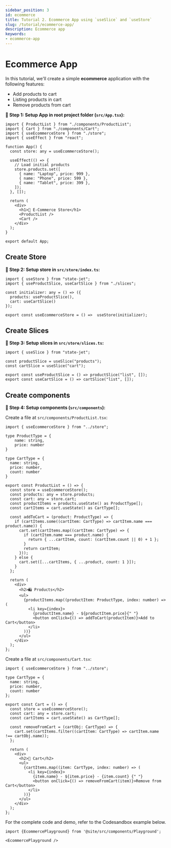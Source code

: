 ```yaml
---
sidebar_position: 3
id: ecommerce
title: Tutorial 2. Ecommerce App using `useSlice` and `useStore`
slug: /tutorial/ecommerce-app/
description: Ecommerce app
keywords:
- ecommerce-app
---
```


# Ecommerce App

In this tutorial, we'll create a simple **ecommerce** application with the following features:

- Add products to cart
- Listing products in cart
- Remove products from cart

**🔹 Step 1: Setup App in root project folder (`src/App.tsx`):**

```tsx title="src/App.tsx"
import { ProductList } from "./components/ProductList";
import { Cart } from "./components/Cart";
import { useEcommerceStore } from "./store";
import { useEffect } from "react";

function App() {
  const store: any = useEcommerceStore();

  useEffect(() => {
    // Load initial products
    store.products.set([
      { name: "Laptop", price: 999 },
      { name: "Phone", price: 599 },
      { name: "Tablet", price: 399 },
    ]);
  }, []);

  return (
    <div>
      <h1>🛒 E-Commerce Store</h1>
      <ProductList />
      <Cart />
    </div>
  );
}

export default App;
```

## Create Store

**🔹 Step 2: Setup store in `src/store/index.ts`:**

```Ts title="src/store/index.ts"
import { useStore } from "state-jet";
import { useProductSlice, useCartSlice } from "./slices";

const initializer: any = () => ({
  products: useProductSlice(),
  cart: useCartSlice()
});

export const useEcommerceStore = () =>  useStore(initializer);
```

## Create Slices

**🔹 Step 3: Setup slices in `src/store/slices.ts`:**

```Ts title="src/store/slices.ts"
import { useSlice } from "state-jet";

const productSlice = useSlice("products");
const cartSlice = useSlice("cart");

export const useProductSlice = () => productSlice("list", []);
export const useCartSlice = () => cartSlice("list", []);
```

## Create components

**🔹 Step 4: Setup components (`src/components`):**

Create a file at `src/components/ProductList.tsx`:

```tsx title="src/components/ProductList.tsx"
import { useEcommerceStore } from "../store";

type ProductType = {
    name: string,
    price: number
}
  
type CartType = {
  name: string,
  price: number,
  count: number
}

export const ProductList = () => {
  const store = useEcommerceStore();
  const products: any = store.products;
  const cart: any = store.cart;
  const productItems = products.useState() as ProductType[];
  const cartItems = cart.useState() as CartType[];

  const addToCart = (product: ProductType) => {
    if (cartItems.some((cartItem: CartType) => cartItem.name === product.name)) {
      cart.set(cartItems.map((cartItem: CartType) => {
        if (cartItem.name === product.name) {
          return { ...cartItem, count: (cartItem.count || 0) + 1 };
        }
        return cartItem;
      }));
    } else {
      cart.set([...cartItems, { ...product, count: 1 }]);
    }
  };

  return (
    <div>
      <h2>🛍️ Products</h2>
      <ul>
        {productItems.map((productItem: ProductType, index: number) => (
          <li key={index}>
            {productItem.name} - ${productItem.price}{" "}
            <button onClick={() => addToCart(productItem)}>Add to Cart</button>
          </li>
        ))}
      </ul>
    </div>
  );
};
```

Create a file at `src/components/Cart.tsx`:

```tsx title="src/components/Cart.tsx"
import { useEcommerceStore } from "../store";

type CartType = {
  name: string,
  price: number,
  count: number
};

export const Cart = () => {
  const store = useEcommerceStore();
  const cart: any = store.cart;
  const cartItems = cart.useState() as CartType[];

  const removeFromCart = (cartObj: CartType) => {
    cart.set(cartItems.filter((cartItem: CartType) => cartItem.name !== cartObj.name));
  };

  return (
    <div>
      <h2>🛒 Cart</h2>
      <ul>
        {cartItems.map((item: CartType, index: number) => (
          <li key={index}>
            {item.name} - ${item.price} - {item.count} {" "}
            <button onClick={() => removeFromCart(item)}>Remove from Cart</button>
          </li>
        ))}
      </ul>
    </div>
  );
};

```

For the complete code and demo, refer to the Codesandbox example below.

```mdx-code-block
import {EcommercePlayground} from '@site/src/components/Playground';

<EcommercePlayground />
```